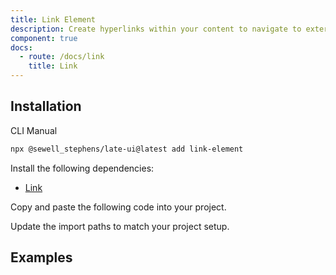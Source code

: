 ```yaml
---
title: Link Element
description: Create hyperlinks within your content to navigate to external or internal resources.
component: true
docs:
  - route: /docs/link
    title: Link
---
```


## Installation

<Tabs defaultValue="cli">

<TabsList>
<TabsTrigger value="cli">CLI</TabsTrigger>
<TabsTrigger value="manual">Manual</TabsTrigger>
</TabsList>
<TabsContent value="cli">

```bash
npx @sewell_stephens/late-ui@latest add link-element
```

</TabsContent>

<TabsContent value="manual">

<Steps>

<Step>

Install the following dependencies:

- [Link](/docs/link)

</Step>

<Step>

Copy and paste the following code into your project.

</Step>

<ComponentSource name="link-element" />

<Step>

Update the import paths to match your project setup.

</Step>

</Steps>

</TabsContent>

</Tabs>

## Examples

<ComponentPreview name="playground-demo" id="link" />

<ComponentSource src="../../templates/plate-playground-template/src/lib/plate/plate-plugins.ts" />
